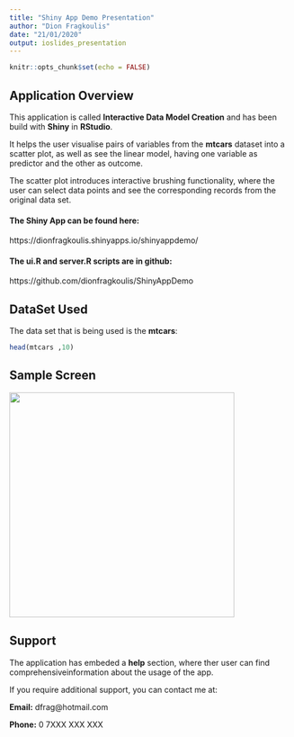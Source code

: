 ```yaml
---
title: "Shiny App Demo Presentation"
author: "Dion Fragkoulis"
date: "21/01/2020"
output: ioslides_presentation
---
```


```r
knitr::opts_chunk$set(echo = FALSE)
```

## Application Overview

This application is called **Interactive Data Model Creation** and has been build with **Shiny** in **RStudio**.

It helps the user visualise pairs of variables from the **mtcars** dataset into a scatter plot, as well as see the linear model, having one variable as predictor and the other as outcome.

The scatter plot introduces interactive brushing functionality, where the user can select data points and see the corresponding records from the original data set.

#### **The Shiny App can be found here:**
https://dionfragkoulis.shinyapps.io/shinyappdemo/

#### **The ui.R and server.R scripts are in github:**
https://github.com/dionfragkoulis/ShinyAppDemo


## DataSet Used
The data set that is being used is the **mtcars**:

```r
head(mtcars ,10)
```

## Sample Screen
![](Sample Screen.PNG){#id .class height=400px}


## Support

The application has embeded a **help** section, where ther user can find comprehensiveinformation about the usage of the app.

If you require additional support, you can contact me at:

**Email:** dfrag@hotmail.com

**Phone:** 0 7XXX XXX XXX